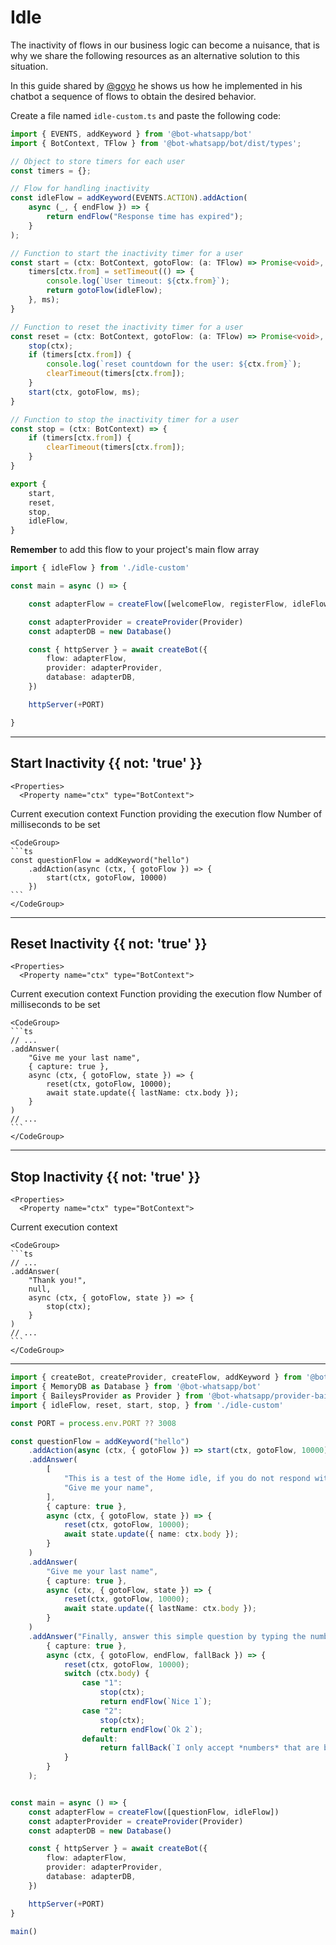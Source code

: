 

# Idle

The inactivity of flows in our business logic can become a nuisance, that is why we share the following resources as an alternative solution to this situation.

In this guide shared by [@goyo](https://github.com/Gregoriotecnico) he shows us how he implemented in his chatbot a sequence of flows to obtain the desired behavior.

Create a file named `idle-custom.ts` and paste the following code:

```ts {{ title: 'idle-custom.ts' }}
import { EVENTS, addKeyword } from '@bot-whatsapp/bot'
import { BotContext, TFlow } from '@bot-whatsapp/bot/dist/types';

// Object to store timers for each user
const timers = {};

// Flow for handling inactivity
const idleFlow = addKeyword(EVENTS.ACTION).addAction(
    async (_, { endFlow }) => {
        return endFlow("Response time has expired");
    }
);

// Function to start the inactivity timer for a user
const start = (ctx: BotContext, gotoFlow: (a: TFlow) => Promise<void>, ms: number) => {
    timers[ctx.from] = setTimeout(() => {
        console.log(`User timeout: ${ctx.from}`);
        return gotoFlow(idleFlow);
    }, ms);
}

// Function to reset the inactivity timer for a user
const reset = (ctx: BotContext, gotoFlow: (a: TFlow) => Promise<void>, ms: number) => {
    stop(ctx);
    if (timers[ctx.from]) {
        console.log(`reset countdown for the user: ${ctx.from}`);
        clearTimeout(timers[ctx.from]);
    }
    start(ctx, gotoFlow, ms);
}

// Function to stop the inactivity timer for a user
const stop = (ctx: BotContext) => {
    if (timers[ctx.from]) {
        clearTimeout(timers[ctx.from]);
    }
}

export {
    start,
    reset,
    stop,
    idleFlow,
}
```


__Remember__ to add this flow to your project's main flow array

```ts {{ title: 'app.ts' }}
import { idleFlow } from './idle-custom'

const main = async () => {

    const adapterFlow = createFlow([welcomeFlow, registerFlow, idleFlow])

    const adapterProvider = createProvider(Provider)
    const adapterDB = new Database()

    const { httpServer } = await createBot({
        flow: adapterFlow,
        provider: adapterProvider,
        database: adapterDB,
    })

    httpServer(+PORT)

}
```
---

## Start Inactivity {{ not: 'true' }}
<Row>
  <Col>

    <Properties>
      <Property name="ctx" type="BotContext">
Current execution context
      </Property>
      <Property name="gotoFlow" type="TFlow">
Function providing the execution flow
      </Property>
      <Property name="ms" type="number">
Number of milliseconds to be set
      </Property>
    </Properties>


  </Col>
  <Col sticky>

    <CodeGroup>
    ```ts
    const questionFlow = addKeyword("hello")
        .addAction(async (ctx, { gotoFlow }) => {
            start(ctx, gotoFlow, 10000)
        })
    ```
    </CodeGroup>

  </Col>
</Row>

---

## Reset Inactivity {{ not: 'true' }}
<Row>
  <Col>

    <Properties>
      <Property name="ctx" type="BotContext">
Current execution context
      </Property>
      <Property name="gotoFlow" type="TFlow">
Function providing the execution flow
      </Property>
      <Property name="ms" type="number">
Number of milliseconds to be set
      </Property>
    </Properties>



  </Col>
  <Col sticky>

    <CodeGroup>
    ```ts
    // ...
    .addAnswer(
        "Give me your last name",
        { capture: true },
        async (ctx, { gotoFlow, state }) => {
            reset(ctx, gotoFlow, 10000);
            await state.update({ lastName: ctx.body });
        }
    )
    // ...
    ```
    </CodeGroup>

  </Col>
</Row>

---

## Stop Inactivity {{ not: 'true' }}
<Row>
  <Col>

    <Properties>
      <Property name="ctx" type="BotContext">
Current execution context
      </Property>
    </Properties>


  </Col>
  <Col sticky>

    <CodeGroup>
    ```ts
    // ...
    .addAnswer(
        "Thank you!",
        null,
        async (ctx, { gotoFlow, state }) => {
            stop(ctx);
        }
    )
    // ...
    ```
    </CodeGroup>

  </Col>
</Row>

---

```ts {{ title: 'app.ts' }}
import { createBot, createProvider, createFlow, addKeyword } from '@bot-whatsapp/bot'
import { MemoryDB as Database } from '@bot-whatsapp/bot'
import { BaileysProvider as Provider } from '@bot-whatsapp/provider-baileys'
import { idleFlow, reset, start, stop, } from './idle-custom'

const PORT = process.env.PORT ?? 3008

const questionFlow = addKeyword("hello")
    .addAction(async (ctx, { gotoFlow }) => start(ctx, gotoFlow, 10000))
    .addAnswer(
        [
            "This is a test of the Home idle, if you do not respond within 10 seconds I will end the flow.",
            "Give me your name",
        ],
        { capture: true },
        async (ctx, { gotoFlow, state }) => {
            reset(ctx, gotoFlow, 10000);
            await state.update({ name: ctx.body });
        }
    )
    .addAnswer(
        "Give me your last name",
        { capture: true },
        async (ctx, { gotoFlow, state }) => {
            reset(ctx, gotoFlow, 10000);
            await state.update({ lastName: ctx.body });
        }
    )
    .addAnswer("Finally, answer this simple question by typing the number between [1, 2].",
        { capture: true },
        async (ctx, { gotoFlow, endFlow, fallBack }) => {
            reset(ctx, gotoFlow, 10000);
            switch (ctx.body) {
                case "1":
                    stop(ctx);
                    return endFlow(`Nice 1`);
                case "2":
                    stop(ctx);
                    return endFlow(`Ok 2`);
                default:
                    return fallBack(`I only accept *numbers* that are between [1, 2].`);
            }
        }
    );


const main = async () => {
    const adapterFlow = createFlow([questionFlow, idleFlow])
    const adapterProvider = createProvider(Provider)
    const adapterDB = new Database()

    const { httpServer } = await createBot({
        flow: adapterFlow,
        provider: adapterProvider,
        database: adapterDB,
    })

    httpServer(+PORT)
}

main()
```